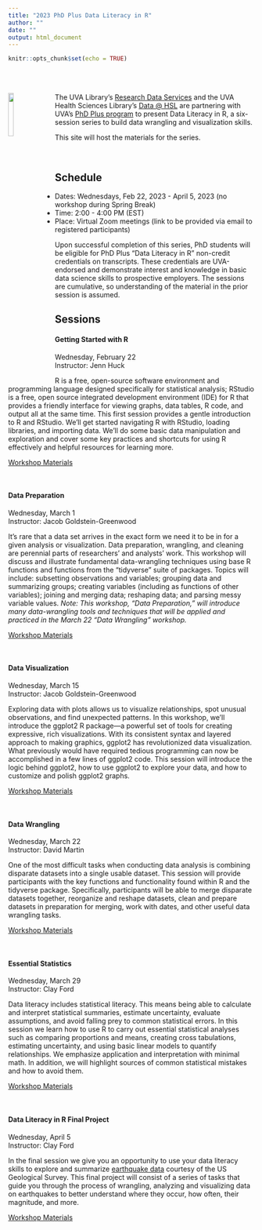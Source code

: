 ```yaml
---
title: "2023 PhD Plus Data Literacy in R"
author: ""
date: ""
output: html_document
---
```


```r
knitr::opts_chunk$set(echo = TRUE)
```

<br>
<br>

<img src="../images/Rlogo.png" style="float:left; width:15%; margin-right: 20px">
The UVA Library's [Research Data Services](https://data.library.virginia.edu) and the UVA Health Sciences Library's <a href="https://guides.hsl.virginia.edu/c.php?g=866544&p=6216976"> Data @ HSL</a> are partnering with UVA's [PhD Plus program](http://phdplus.virginia.edu/) to present Data Literacy in R, a six-session series to build data wrangling and visualization skills.

This site will host the materials for the series.

<br>

## Schedule
* Dates: Wednesdays, Feb 22, 2023 - April 5, 2023 (no workshop during Spring Break)
* Time: 2:00 - 4:00 PM (EST) 
* Place: Virtual Zoom meetings (link to be provided via email to registered participants)

Upon successful completion of this series, PhD students will be eligible for PhD Plus “Data Literacy in R” non-credit credentials on transcripts. These credentials are UVA-endorsed and demonstrate interest and knowledge in basic data science skills to prospective employers. The sessions are cumulative, so understanding of the material in the prior session is assumed. 

## Sessions

#### **Getting Started with R **
Wednesday, February 22    
Instructor: Jenn Huck

R is a free, open-source software environment and programming language designed specifically for statistical analysis; RStudio is a free, open source integrated development environment (IDE) for R that provides a friendly interface for viewing graphs, data tables, R code, and output all at the same time. This first session provides a gentle introduction to R and RStudio. We’ll get started navigating R with RStudio, loading libraries, and importing data. We’ll do some basic data manipulation and exploration and cover some key practices and shortcuts for using R effectively and helpful resources for learning more.

[Workshop Materials](https://github.com/uvastatlab/phdplus2023/raw/main/docs/01_getting-started-R.zip)

<br>

#### **Data Preparation**
Wednesday, March 1  
Instructor: Jacob Goldstein-Greenwood

It’s rare that a data set arrives in the exact form we need it to be in for a given analysis or visualization. Data preparation, wrangling, and cleaning are perennial parts of researchers’ and analysts’ work. This workshop will discuss and illustrate fundamental data-wrangling techniques using base R functions and functions from the “tidyverse” suite of packages. Topics will include: subsetting observations and variables; grouping data and summarizing groups; creating variables (including as functions of other variables); joining and merging data; reshaping data; and parsing messy variable values. _Note: This workshop, “Data Preparation,” will introduce many data-wrangling tools and techniques that will be applied and practiced in the March 22 “Data Wrangling” workshop._

[Workshop Materials](https://github.com/uvastatlab/phdplus2023/raw/main/docs/02_data_preparation.zip)

<br>

#### **Data Visualization**
Wednesday, March 15    
Instructor: Jacob Goldstein-Greenwood 

Exploring data with plots allows us to visualize relationships, spot unusual observations, and find unexpected patterns. In this workshop, we’ll introduce the ggplot2 R package—a powerful set of tools for creating expressive, rich visualizations. With its consistent syntax and layered approach to making graphics, ggplot2 has revolutionized data visualization. What previously would have required tedious programming can now be accomplished in a few lines of ggplot2 code. This session will introduce the logic behind ggplot2, how to use ggplot2 to explore your data, and how to customize and polish ggplot2 graphs.

[Workshop Materials](https://github.com/uvastatlab/phdplus2023/raw/main/docs/03_data_viz.zip)

<br>

#### **Data Wrangling**
Wednesday, March 22     
Instructor: David Martin

One of the most difficult tasks when conducting data analysis is combining disparate datasets into a single usable dataset. This session will provide participants with the key functions and functionality found within R and the tidyverse package. Specifically, participants will be able to merge disparate datasets together, reorganize and reshape datasets, clean and prepare datasets in preparation for merging, work with dates, and other useful data wrangling tasks.

[Workshop Materials](https://github.com/uvastatlab/phdplus2023/raw/main/docs/04_data_wrangling.zip)

<br>

#### **Essential Statistics**
Wednesday, March 29       
Instructor: Clay Ford    

Data literacy includes statistical literacy. This means being able to calculate and interpret statistical summaries, estimate uncertainty, evaluate assumptions, and avoid falling prey to common statistical errors. In this session we learn how to use R to carry out essential statistical analyses such as comparing proportions and means, creating cross tabulations, estimating uncertainty, and using basic linear models to quantify relationships. We emphasize application and interpretation with minimal math. In addition, we will highlight sources of common statistical mistakes and how to avoid them. 


[Workshop Materials](https://github.com/uvastatlab/phdplus2023/raw/main/docs/05_essential_statistics.zip)

<br>

#### **Data Literacy in R Final Project**
Wednesday, April 5       
Instructor: Clay Ford    

In the final session we give you an opportunity to use your data literacy skills to explore and summarize [earthquake data](https://earthquake.usgs.gov/earthquakes/feed/v1.0/csv.php) courtesy of the US Geological Survey. This final project will consist of a series of tasks that guide you through the process of wrangling, analyzing and visualizing data on earthquakes to better understand where they occur, how often, their magnitude, and more. 

[Workshop Materials](https://github.com/uvastatlab/phdplus2023/raw/main/docs/06_final_project.zip)

<br>
<br>

